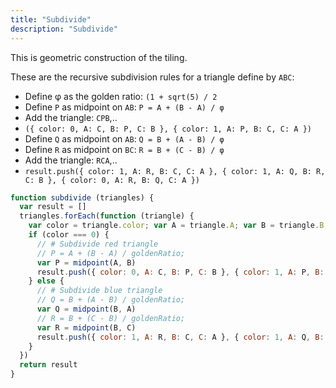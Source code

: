 ```yaml
---
title: "Subdivide"
description: "Subdivide"
---
```


This is geometric construction of the tiling.

These are the recursive subdivision rules for a triangle define by `ABC`:

- Define φ as the golden ratio: `(1 + sqrt(5) / 2`
- Define `P` as midpoint on `AB`: `P = A + (B - A) / φ ` 
- Add the triangle: `CPB`,..
- `({ color: 0, A: C, B: P, C: B }, { color: 1, A: P, B: C, C: A })`
- Define `Q` as midpoint on `AB`: `Q = B + (A - B) / φ `
- Define `R` as midpoint on `BC`: `R = B + (C - B) / φ `
- Add the triangle: `RCA`,..
- `result.push({ color: 1, A: R, B: C, C: A }, { color: 1, A: Q, B: R, C: B }, { color: 0, A: R, B: Q, C: A })`


```js
function subdivide (triangles) {
  var result = []
  triangles.forEach(function (triangle) {
    var color = triangle.color; var A = triangle.A; var B = triangle.B; var C = triangle.C
    if (color === 0) {
      // # Subdivide red triangle
      // P = A + (B - A) / goldenRatio;
      var P = midpoint(A, B)
      result.push({ color: 0, A: C, B: P, C: B }, { color: 1, A: P, B: C, C: A })
    } else {
      // # Subdivide blue triangle
      // Q = B + (A - B) / goldenRatio;
      var Q = midpoint(B, A)
      // R = B + (C - B) / goldenRatio;
      var R = midpoint(B, C)
      result.push({ color: 1, A: R, B: C, C: A }, { color: 1, A: Q, B: R, C: B }, { color: 0, A: R, B: Q, C: A })
    }
  })
  return result
}
```


<Subdivide />